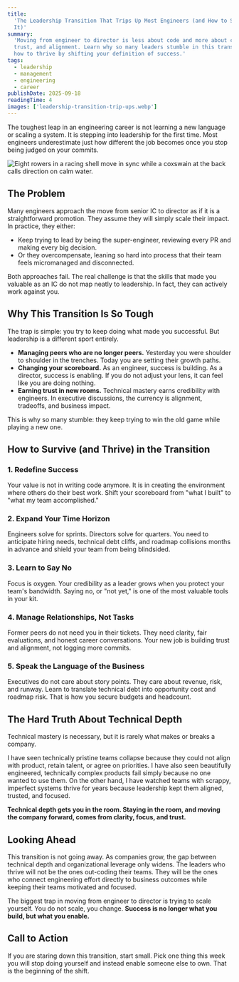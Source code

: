 ```yaml
---
title:
  'The Leadership Transition That Trips Up Most Engineers (and How to Survive
  It)'
summary:
  'Moving from engineer to director is less about code and more about clarity,
  trust, and alignment. Learn why so many leaders stumble in this transition and
  how to thrive by shifting your definition of success.'
tags:
  - leadership
  - management
  - engineering
  - career
publishDate: 2025-09-18
readingTime: 4
images: ['leadership-transition-trip-ups.webp']
---
```


The toughest leap in an engineering career is not learning a new language or
scaling a system. It is stepping into leadership for the first time. Most
engineers underestimate just how different the job becomes once you stop being
judged on your commits.

![Eight rowers in a racing shell move in sync while a coxswain at the back calls direction on calm water.](leadership-transition-trip-ups.webp)

## The Problem

Many engineers approach the move from senior IC to director as if it is a
straightforward promotion. They assume they will simply scale their impact. In
practice, they either:

- Keep trying to lead by being the super-engineer, reviewing every PR and making
  every big decision.
- Or they overcompensate, leaning so hard into process that their team feels
  micromanaged and disconnected.

Both approaches fail. The real challenge is that the skills that made you
valuable as an IC do not map neatly to leadership. In fact, they can actively
work against you.

## Why This Transition Is So Tough

The trap is simple: you try to keep doing what made you successful. But
leadership is a different sport entirely.

- **Managing peers who are no longer peers.** Yesterday you were shoulder to
  shoulder in the trenches. Today you are setting their growth paths.
- **Changing your scoreboard.** As an engineer, success is building. As a
  director, success is enabling. If you do not adjust your lens, it can feel
  like you are doing nothing.
- **Earning trust in new rooms.** Technical mastery earns credibility with
  engineers. In executive discussions, the currency is alignment, tradeoffs, and
  business impact.

This is why so many stumble: they keep trying to win the old game while playing
a new one.

## How to Survive (and Thrive) in the Transition

### 1. Redefine Success

Your value is not in writing code anymore. It is in creating the environment
where others do their best work. Shift your scoreboard from "what I built" to
"what my team accomplished."

### 2. Expand Your Time Horizon

Engineers solve for sprints. Directors solve for quarters. You need to
anticipate hiring needs, technical debt cliffs, and roadmap collisions months in
advance and shield your team from being blindsided.

### 3. Learn to Say No

Focus is oxygen. Your credibility as a leader grows when you protect your team's
bandwidth. Saying no, or "not yet," is one of the most valuable tools in your
kit.

### 4. Manage Relationships, Not Tasks

Former peers do not need you in their tickets. They need clarity, fair
evaluations, and honest career conversations. Your new job is building trust and
alignment, not logging more commits.

### 5. Speak the Language of the Business

Executives do not care about story points. They care about revenue, risk, and
runway. Learn to translate technical debt into opportunity cost and roadmap
risk. That is how you secure budgets and headcount.

## The Hard Truth About Technical Depth

Technical mastery is necessary, but it is rarely what makes or breaks a company.

I have seen technically pristine teams collapse because they could not align
with product, retain talent, or agree on priorities. I have also seen
beautifully engineered, technically complex products fail simply because no one
wanted to use them. On the other hand, I have watched teams with scrappy,
imperfect systems thrive for years because leadership kept them aligned,
trusted, and focused.

**Technical depth gets you in the room. Staying in the room, and moving the
company forward, comes from clarity, focus, and trust.**

## Looking Ahead

This transition is not going away. As companies grow, the gap between technical
depth and organizational leverage only widens. The leaders who thrive will not
be the ones out-coding their teams. They will be the ones who connect
engineering effort directly to business outcomes while keeping their teams
motivated and focused.

The biggest trap in moving from engineer to director is trying to scale
yourself. You do not scale, you change. **Success is no longer what you build,
but what you enable.**

## Call to Action

If you are staring down this transition, start small. Pick one thing this week
you will stop doing yourself and instead enable someone else to own. That is the
beginning of the shift.
